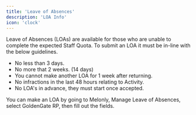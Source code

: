 ```yaml
---
title: 'Leave of Absences'
description: 'LOA Info'
icon: 'clock'
---
```


<Note>Leave of Absences (LOAs) are available for those who are unable to complete the expected Staff Quota. To submit an LOA it must be in-line with the below guidelines.</Note>

- No less than 3 days.
- No more that 2 weeks. (14 days)
- You cannot make another LOA for 1 week after returning.
- No infractions in the last 48 hours relating to Activity.
- No LOA's in advance, they must start once accepted.

<Tip>You can make an LOA by going to Melonly, Manage Leave of Absences, select GoldenGate RP, then fill out the fields.</Tip>
